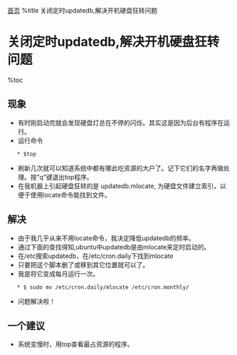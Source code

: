 [[index|首页]]
%title 关闭定时updatedb,解决开机硬盘狂转问题
=关闭定时updatedb,解决开机硬盘狂转问题=
%toc

==现象==
* 有时刚启动完就会发现硬盘灯总在不停的闪烁。其实这是因为后台有程序在运行。
* 运行命令
    * $top
* 刷新几次就可以知道系统中都有哪此吃资源的大户了。记下它们的名字再做处理。按“q”键退出top程序。
* 在我机器上引起硬盘狂转的是 updatedb.mlocate, 为硬盘文件建立索引，以便于使用locate命令能找到文件。

==解决==
* 由于我几乎从来不用locate命令，我决定降低updatedb的频率。
* 通过下面的查找得知,ubuntu中updatedb是由mlocate来定时启动的。
* 在/etc搜索updatedb，在/etc/cron.daily下找到mlocate
* 只要把这个脚本删了或移到其它位置就可以了。
* 我是将它变成每月运行一次。
    * $ sudo mv /etc/cron.daily/mlocate /etc/cron.monthly/
* 问题解决啦！

==一个建议==
* 系统变慢时，用top查看最占资源的程序。
